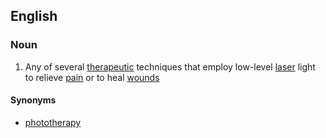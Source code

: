 ==English==

===Noun===
{{wikipedia}}
{{en-noun|-}}

# {{label|en|medicine}} Any of several [[therapeutic]] techniques that employ low-level [[laser]] light to relieve [[pain]] or to heal [[wound]]s

====Synonyms====
* [[phototherapy]]